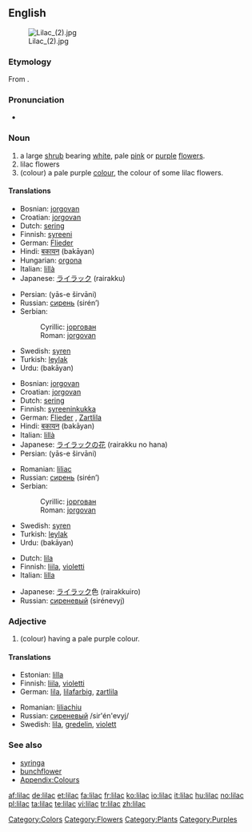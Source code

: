 {{wikipedia}}
==English==
[[Image:Lilac (2).jpg|thumb]]

===Etymology===
From {{Pers.}}.

===Pronunciation===
* {{a|US}} {{IPA|/ˈlaɪlək/}}

===Noun===
{{en-noun}}

# a large [[shrub]] bearing [[white]], pale [[pink]] or [[purple]] [[flower]]s.
# lilac flowers
# (colour) a pale purple [[color|colour]], the colour of some lilac flowers.
#: {{color panel|C8A2C8}}

====Translations====
{{trans-top|shrub}}
* Bosnian: [[jorgovan]] {{m}}
* Croatian: [[jorgovan]] {{m}}
* Dutch: [[sering]]
* Finnish: [[syreeni]]
* German: [[Flieder]] {{m}}
* Hindi: [[बकायन]] (bakāyan) {{f}}
* Hungarian: [[orgona]]
* Italian: [[lillà]] {{m}}
* Japanese: [[ライラック]] (rairakku)
{{trans-mid}}
* Persian: {{fa-Arab|[[یاس شیروانی]]}} (yās-e širvāni)
* Russian: [[сирень]] (sirén’) {{f}}
* Serbian:
*: Cyrillic: [[јоргован]] {{m}}
*: Roman: [[jorgovan]] {{m}}
* Swedish: [[syren]] {{c}}
* Turkish: [[leylak]]
* Urdu: {{ur-Arab|[[بکاین]]}} (bakāyan) {{f}}
{{trans-bottom}}

{{trans-top|flower}}
* Bosnian: [[jorgovan]] {{m}}
* Croatian: [[jorgovan]] {{m}}
* Dutch: [[sering]]
* Finnish: [[syreeninkukka]]
* German: [[Flieder]] {{m}}, [[Zartlila]] {{n}}
* Hindi: [[बकायन]] (bakāyan) {{f}}
* Italian: [[lillà]] {{m}}
* Japanese: [[ライラック]]の[[花]] (rairakku no hana)
* Persian: {{fa-Arab|[[یاس شیروانی]]}} (yās-e širvāni)
{{trans-mid}}
* Romanian: [[liliac]] {{m}}
* Russian: [[сирень]] (sirén’) {{f}}
* Serbian:
*: Cyrillic: [[јоргован]] {{m}}
*: Roman: [[jorgovan]] {{m}}
* Swedish: [[syren]] {{c}}
* Turkish: [[leylak]]
* Urdu: {{ur-Arab|[[بکاین]]}} (bakāyan) {{f}}
{{trans-bottom}}

{{trans-top|colour}}
* Dutch: [[lila]]
* Finnish: [[liila]], [[violetti]]
* Italian: [[lilla]] {{n}}
{{trans-mid}}
* Japanese: [[ライラック]]色 (rairakkuiro)
* Russian: [[сиреневый]] (sirénevyj)
{{trans-bottom}}

===Adjective===
{{en-adj}}

# (colour) having a pale purple colour.

====Translations====
{{trans-top|colour}}
* Estonian: [[lilla]]
* Finnish: [[liila]], [[violetti]]
* German: [[lila]], [[lilafarbig]], [[zartlila]]
{{trans-mid}}
* Romanian: [[liliachiu]]
* Russian: [[сиреневый]] /sir'én'evyj/
* Swedish: [[lila]], [[gredelin]], [[violett]]
{{trans-bottom}}

===See also===
* [[syringa]]
* [[bunchflower]]
* [[Appendix:Colours]]

[[Category:Colors]]
[[Category:Flowers]]
[[Category:Plants]]
[[Category:Purples]]

[[af:lilac]]
[[de:lilac]]
[[et:lilac]]
[[fa:lilac]]
[[fr:lilac]]
[[ko:lilac]]
[[io:lilac]]
[[it:lilac]]
[[hu:lilac]]
[[no:lilac]]
[[pl:lilac]]
[[ta:lilac]]
[[te:lilac]]
[[vi:lilac]]
[[tr:lilac]]
[[zh:lilac]]